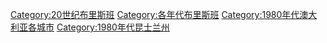 [[Category:20世纪布里斯班|Category:20世纪布里斯班]]
[[Category:各年代布里斯班|Category:各年代布里斯班]]
[[Category:1980年代澳大利亚各城市|Category:1980年代澳大利亚各城市]]
[[Category:1980年代昆士兰州|Category:1980年代昆士兰州]]
